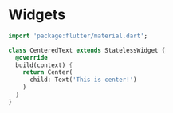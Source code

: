 # Widgets
```dart
import 'package:flutter/material.dart';

class CenteredText extends StatelessWidget {
  @override
  build(context) {
    return Center(
      child: Text('This is center!')
    )
  }
}
```

